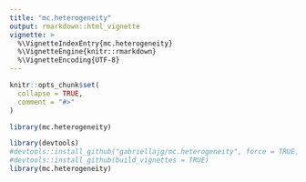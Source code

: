 ```yaml
---
title: "mc.heterogeneity"
output: rmarkdown::html_vignette
vignette: >
  %\VignetteIndexEntry{mc.heterogeneity}
  %\VignetteEngine{knitr::rmarkdown}
  %\VignetteEncoding{UTF-8}
---
```


```r
knitr::opts_chunk$set(
  collapse = TRUE,
  comment = "#>"
)
```

```r
library(mc.heterogeneity)
```

```r
library(devtools)
#devtools::install_github("gabriellajg/mc.heterogeneity", force = TRUE);
#devtools::install_github(build_vignettes = TRUE)
library(mc.heterogeneity)
```

